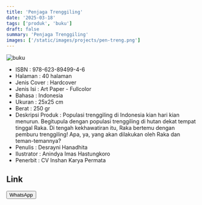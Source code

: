 ```yaml
---
title: 'Penjaga Trenggiling'
date: '2025-03-18'
tags: ['produk', 'buku']
draft: false
summary: 'Penjaga Trenggiling'
images: ['/static/images/projects/pen-treng.png']
---
```


![buku](/static/images/projects/pen-treng.png)

- ISBN : 978-623-89499-4-6
- Halaman : 40 halaman
- Jenis Cover : Hardcover
- Jenis Isi : Art Paper - Fullcolor
- Bahasa : Indonesia
- Ukuran : 25x25 cm
- Berat : 250 gr
- Deskripsi Produk : Populasi trenggiling di Indonesia kian hari kian menurun. Begitupula dengan populasi trenggiling di hutan dekat tempat tinggal Raka. Di tengah kekhawatiran itu, Raka bertemu dengan pemburu trenggiling! Apa, ya, yang akan dilakukan oleh Raka dan teman-temannya?
- Penulis : Desrayni Hanadhita
- Ilustrator : Anindya Imas Hastungkoro
- Penerbit : CV Inshan Karya Permata

## Link

<div>
<a
  href="https://wa.me/6281567891021" target="_blank">
    <button className="btn-wa">WhatsApp</button>
  </a>
</div>
